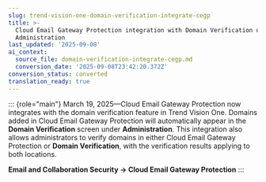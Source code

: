 ```yaml
---
slug: trend-vision-one-domain-verification-integrate-cegp
title: >-
  Cloud Email Gateway Protection integration with Domain Verification under
  Administration
last_updated: '2025-09-08'
ai_context:
  source_file: domain-verification-integrate-cegp.md
  conversion_date: '2025-09-08T23:42:20.372Z'
conversion_status: converted
translation_ready: true
---
```


::: {role="main"}
March 19, 2025—Cloud Email Gateway Protection now integrates with the domain verification feature in Trend Vision One. Domains added in Cloud Email Gateway Protection will automatically appear in the **Domain Verification** screen under **Administration**. This integration also allows administrators to verify domains in either Cloud Email Gateway Protection or **Domain Verification**, with the verification results applying to both locations.

**Email and Collaboration Security → Cloud Email Gateway Protection**
:::
